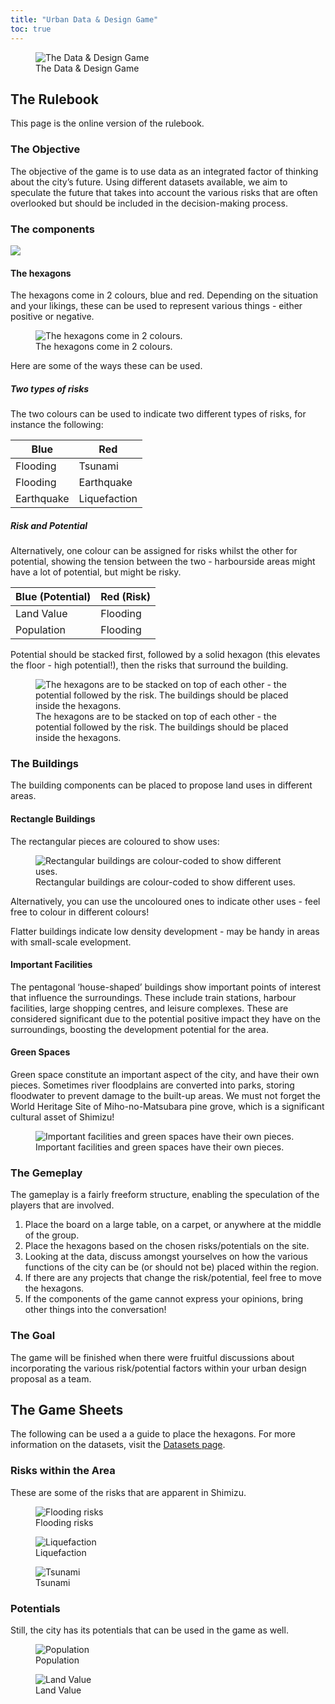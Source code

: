 ```yaml
---
title: "Urban Data & Design Game"
toc: true
---
```


![The Data & Design Game](img/game_logo.png)

## The Rulebook

This page is the online version of the rulebook. 

### The Objective

The objective of the game is to use data as an integrated factor of thinking about the city's future. Using different datasets available, we aim to speculate the future that takes into account the various risks that are often overlooked but should be included in the decision-making process. 

### The components

![](img/game_board.jpg)

#### The hexagons

The hexagons come in 2 colours, blue and red.
Depending on the situation and your likings, these can be used to represent various things - either positive or negative.

![The hexagons come in 2 colours.](img/hexagon_illustration.png)

Here are some of the ways these can be used.

##### Two types of risks

The two colours can be used to indicate two different types of risks, for instance the following:

| Blue       | Red          |
| ---------- | ------------ |
| Flooding   | Tsunami      |
| Flooding   | Earthquake   |
| Earthquake | Liquefaction |

##### Risk and Potential

Alternatively, one colour can be assigned for risks whilst the other for potential, showing the tension between the two - harbourside areas might have a lot of potential, but might be risky.

| Blue (Potential) | Red (Risk) |
| ---------------- | ---------- |
| Land Value       | Flooding   |
| Population       | Flooding   |

Potential should be stacked first, followed by a solid hexagon (this elevates the floor - high potential!), then the risks that surround the building.

![The hexagons are to be stacked on top of each other - the potential followed by the risk. The buildings should be placed inside the hexagons.](img/hexagon_stacked.png)

### The Buildings

The building components can be placed to propose land uses in different areas.

#### Rectangle Buildings

The rectangular pieces are coloured to show uses:

![Rectangular buildings are colour-coded to show different uses.](img/rectangle.png)

Alternatively, you can use the uncoloured ones to indicate other uses - feel free to colour in different colours!

Flatter buildings indicate low density development - may be handy in areas with small-scale evelopment.

#### Important Facilities

The pentagonal 'house-shaped' buildings show important points of interest that influence the surroundings. These include train stations, harbour facilities, large shopping centres, and leisure complexes. These are considered significant due to the potential positive impact they have on the surroundings, boosting the development potential for the area.

#### Green Spaces

Green space constitute an important aspect of the city, and have their own pieces. Sometimes river floodplains are converted into parks, storing floodwater to prevent damage to the built-up areas. We must not forget the World Heritage Site of Miho-no-Matsubara pine grove, which is a significant cultural asset of Shimizu!

![Important facilities and green spaces have their own pieces.](img/extras.png)

### The Gemeplay

The gameplay is a fairly freeform structure, enabling the speculation of the players that are involved.

1. Place the board on a large table, on a carpet, or anywhere at the middle of the group.
1. Place the hexagons based on the chosen risks/potentials on the site.
1. Looking at the data, discuss amongst yourselves on how the various functions of the city can be (or should not be) placed within the region.
1. If there are any projects that change the risk/potential, feel free to move the hexagons.
1. If the components of the game cannot express your opinions, bring other things into the conversation!

### The Goal

The game will be finished when there were fruitful discussions about incorporating the various risk/potential factors within your urban design proposal as a team.

## The Game Sheets

The following can be used a a guide to place the hexagons. For more information on the datasets, visit the [Datasets page](data.qmd).

### Risks within the Area

These are some of the risks that are apparent in Shimizu. 

![Flooding risks](img/board_flooding.png)

![Liquefaction](img/board_liquefaction.png)

![Tsunami](img/board_tsunami.png)

### Potentials

Still, the city has its potentials that can be used in the game as well.

![Population](img/board_population.png)

![Land Value](img/board_land_value.png)


